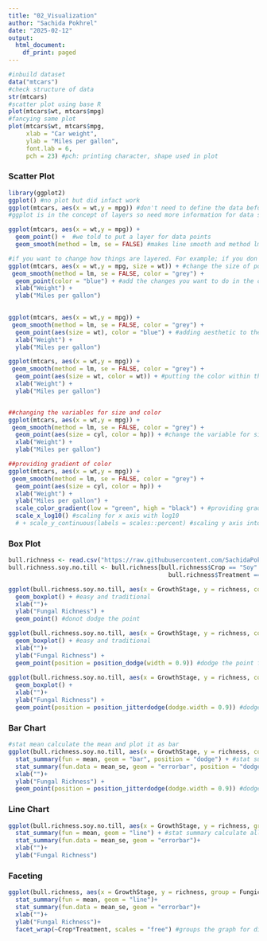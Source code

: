```yaml
---
title: "02_Visualization"
author: "Sachida Pokhrel"
date: "2025-02-12"
output:
  html_document:
    df_print: paged
---
```



```r
#inbuild dataset
data("mtcars")
#check structure of data
str(mtcars)
#scatter plot using base R
plot(mtcars$wt, mtcars$mpg)
#fancying same plot
plot(mtcars$wt, mtcars$mpg, 
     xlab = "Car weight",
     ylab = "Miles per gallon",
     font.lab = 6,
     pch = 23) #pch: printing character, shape used in plot
```

### Scatter Plot ###
```r
library(ggplot2)
ggplot() #no plot but did infact work
ggplot(mtcars, aes(x = wt,y = mpg)) #don't need to define the data before the column, just use column name
#ggplot is in the concept of layers so need more information for data structure 

ggplot(mtcars, aes(x = wt,y = mpg)) +
  geom_point() +  #we told to put a layer for data points
  geom_smooth(method = lm, se = FALSE) #makes line smooth and method lm gives it a linear model and makes a best fitting model for linear relationship, se FALSE removes confidence interval

#if you want to change how things are layered. For example; if you don't want the line to cover points, change the order for it.
ggplot(mtcars, aes(x = wt,y = mpg, size = wt)) + #change the size of point according to weight which is applied to all the command along the line in all layers
 geom_smooth(method = lm, se = FALSE, color = "grey") +
  geom_point(color = "blue") + #add the changes you want to do in the code where it is mentioned, here I put the color blue to change the color of points
  xlab("Weight") +
  ylab("Miles per gallon")
  

ggplot(mtcars, aes(x = wt,y = mpg)) + 
 geom_smooth(method = lm, se = FALSE, color = "grey") +
  geom_point(aes(size = wt), color = "blue") + #adding aesthetic to the point only change the point and not the all layers
  xlab("Weight") +
  ylab("Miles per gallon")

ggplot(mtcars, aes(x = wt,y = mpg)) + 
 geom_smooth(method = lm, se = FALSE, color = "grey") +
  geom_point(aes(size = wt, color = wt)) + #putting the color within the aesthetic changes the color of the points too according to the weight
  xlab("Weight") +
  ylab("Miles per gallon")


##changing the variables for size and color
ggplot(mtcars, aes(x = wt,y = mpg)) + 
 geom_smooth(method = lm, se = FALSE, color = "grey") +
  geom_point(aes(size = cyl, color = hp)) + #change the variable for size and color here
  xlab("Weight") +
  ylab("Miles per gallon")

##providing gradient of color
ggplot(mtcars, aes(x = wt,y = mpg)) + 
 geom_smooth(method = lm, se = FALSE, color = "grey") +
  geom_point(aes(size = cyl, color = hp)) + 
  xlab("Weight") +
  ylab("Miles per gallon") +
  scale_color_gradient(low = "green", high = "black") + #providing gradient for the point
  scale_x_log10() #scaling for x axis with log10 
  # + scale_y_continuous(labels = scales::percent) #scaling y axis into percentage

```
### Box Plot ###
```r
bull.richness <- read.csv("https://raw.githubusercontent.com/SachidaPokhrel/Class_Reproducibility/refs/heads/main/Bull_richness.csv")
bull.richness.soy.no.till <- bull.richness[bull.richness$Crop == "Soy" &
                                             bull.richness$Treatment == "No-till",] #subset for soy and no till

ggplot(bull.richness.soy.no.till, aes(x = GrowthStage, y = richness, color = Fungicide)) +
  geom_boxplot() + #easy and traditional 
  xlab("")+
  ylab("Fungal Richness") +
  geom_point() #donot dodge the point

ggplot(bull.richness.soy.no.till, aes(x = GrowthStage, y = richness, color = Fungicide)) +
  geom_boxplot() + #easy and traditional 
  xlab("")+
  ylab("Fungal Richness") +
  geom_point(position = position_dodge(width = 0.9)) #dodge the point for the width of 0.9 from the column
  
ggplot(bull.richness.soy.no.till, aes(x = GrowthStage, y = richness, color = Fungicide)) +
  geom_boxplot() + 
  xlab("")+
  ylab("Fungal Richness") +
  geom_point(position = position_jitterdodge(dodge.width = 0.9)) #dodge from the position and jitterdodge for not overlapping the points
```
### Bar Chart ###
```r
#stat mean calculate the mean and plot it as bar
ggplot(bull.richness.soy.no.till, aes(x = GrowthStage, y = richness, color = Fungicide, fill = Fungicide)) + #change the color into fill to fill the whole bar with color and keep the color command too to keep the error bar and point color as same as bars
  stat_summary(fun = mean, geom = "bar", position = "dodge") + #stat summary calculate all summary and fun.mean plots the mean as a bar
  stat_summary(fun.data = mean_se, geom = "errorbar", position = "dodge" )+
  xlab("")+
  ylab("Fungal Richness") +
  geom_point(position = position_jitterdodge(dodge.width = 0.9)) #dodge the point for the width of 0.9 from the column
```
### Line Chart ###

```r
ggplot(bull.richness.soy.no.till, aes(x = GrowthStage, y = richness, group = Fungicide, color = Fungicide)) + #grouping variable as Fungicide that allow us to draw line from one to the other within the same group
  stat_summary(fun = mean, geom = "line") + #stat summary calculate all summary and fun.mean plots the mean as a line
  stat_summary(fun.data = mean_se, geom = "errorbar")+
  xlab("")+
  ylab("Fungal Richness") 

```
### Faceting ###
```r
ggplot(bull.richness, aes(x = GrowthStage, y = richness, group = Fungicide, color = Fungicide))+
  stat_summary(fun = mean, geom = "line")+
  stat_summary(fun.data = mean_se, geom = "errorbar")+
  xlab("")+
  ylab("Fungal Richness")+
  facet_wrap(~Crop*Treatment, scales = "free") #groups the graph for different treatments and scales free removes the unused bar area. We can also swap things around to change the order of treatments.

```


